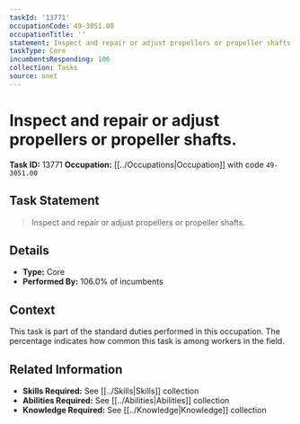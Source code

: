 ```yaml
---
taskId: '13771'
occupationCode: 49-3051.00
occupationTitle: ''
statement: Inspect and repair or adjust propellers or propeller shafts.
taskType: Core
incumbentsResponding: 106
collection: Tasks
source: onet
---
```

# Inspect and repair or adjust propellers or propeller shafts.

**Task ID:** 13771
**Occupation:** [[../Occupations|Occupation]] with code `49-3051.00`

## Task Statement

> Inspect and repair or adjust propellers or propeller shafts.

## Details

- **Type:** Core
- **Performed By:** 106.0% of incumbents

## Context

This task is part of the standard duties performed in this occupation. The percentage indicates how common this task is among workers in the field.

## Related Information

- **Skills Required:** See [[../Skills|Skills]] collection
- **Abilities Required:** See [[../Abilities|Abilities]] collection
- **Knowledge Required:** See [[../Knowledge|Knowledge]] collection
